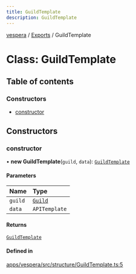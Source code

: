 ```yaml
---
title: GuildTemplate
description: GuildTemplate
---
```

[vespera](../README) / [Exports](../modules) / GuildTemplate

# Class: GuildTemplate

## Table of contents

### Constructors

- [constructor](GuildTemplate#constructor)

## Constructors

### constructor

• **new GuildTemplate**(`guild`, `data`): [`GuildTemplate`](GuildTemplate)

#### Parameters

| Name | Type |
| :------ | :------ |
| `guild` | [`Guild`](Guild) |
| `data` | `APITemplate` |

#### Returns

[`GuildTemplate`](GuildTemplate)

#### Defined in

[apps/vespera/src/structure/GuildTemplate.ts:5](https://github.com/vesperadev/Vespera/blob/4ab3699/apps/vespera/src/structure/GuildTemplate.ts#L5)
